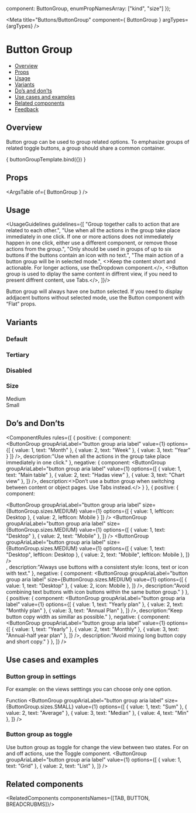 
  component: ButtonGroup,
  enumPropNamesArray: ["kind", "size"]
});

<Meta
  title="Buttons/ButtonGroup"
  component={ ButtonGroup }
  argTypes={argTypes}
/>

<!--- Component template -->


<!--- Component documentation -->

# Button Group
- [Overview](#overview)
- [Props](#props)
- [Usage](#usage)
- [Variants](#variants)
- [Do’s and don’ts](#dos-and-donts)
- [Use cases and examples](#use-cases-and-examples)
- [Related components](#related-components)
- [Feedback](#feedback)

## Overview
Button group can be used to group related options. To emphasize groups of related toggle buttons, a group should share a common container.

<Canvas>
  <Story name="Overview"
         args={ {
            options: [
              { value: 1, text: "Alpha" },
              { value: 2, text: "Beta" },
              { value: 3, text: "Gamma" },
              { value: 4, text: "Delta" },
            ], 
            value: 1
          } }>
    { buttonGroupTemplate.bind({}) }
  </Story>
</Canvas>

## Props
<ArgsTable of={ ButtonGroup } />

## Usage
<UsageGuidelines guidelines={[
  "Group together calls to action that are related to each other.",
  "Use when all the actions in the group take place immediately in one click. If one or more actions does not immediately happen in one click, either use a different component, or remove those actions from the group.",
  "Only should be used in groups of up to six buttons if the buttons contain an icon with no text.",
  "The main action of a button group will be in selected mode.",
  <>Keep the content short and actionable. For longer actions, use the<Link href="/?path=/docs/components-dropdown--overview">Dropdown</Link> component.</>,
  <>Button group is used to diplay the same content in diffrent view, if you need to present diffrent content, use <Link href="/?path=/docs/components-tabs--overview">Tabs.</Link></>,
]}/>

<Tip title="Check yourself">Button group will always have one button selected. If you need to display addjacent buttons without selected mode, use  the <Link href="/?path=/docs/components-button--overview" size={Link.sizes.SMALL} withoutSpacing>Button</Link> component with “Flat” props. </Tip>

## Variants
### Default
<Canvas>
  <Story name="Default">
    <ButtonGroup
      groupAriaLabel="button group aria label"
      value={1}
      options={[
        { value: 1, text: "Alpha" },
        { value: 2, text: "Beta" },
        { value: 3, text: "Gamma" },
        { value: 4, text: "Delta" },
      ]} 
    />
  </Story>
</Canvas>

### Tertiary 
<Canvas>
  <Story name="Tertiary">
    <ButtonGroup
      groupAriaLabel="button group aria label"
      value={1}
      kind={ButtonGroup.kinds.TERTIARY}
      options={[
        { value: 1, text: "Alpha" },
        { value: 2, text: "Beta" },
        { value: 3, text: "Gamma" },
        { value: 4, text: "Delta" },
      ]} 
    />
  </Story>
</Canvas>

### Disabled
<Canvas>
  <Story name="Disabled">
    <ButtonGroup
      disabled
      groupAriaLabel="button group aria label"
      options={[
        { value: 1, text: "Alpha" },
        { value: 2, text: "Beta" },
        { value: 3, text: "Gamma" },
        { value: 4, text: "Delta" },
      ]} 
    />
  </Story>
</Canvas>

### Size
<Canvas>
  <Story name="Size">
    <div className="monday-storybook-button-group_column">
      Medium
      <ButtonGroup
        groupAriaLabel="button group aria label"
        size={ButtonGroup.sizes.MEDIUM}
        value={1}
        options={[
          { value: 1, text: "Alpha" },
          { value: 2, text: "Beta" },
          { value: 3, text: "Gamma" },
          { value: 4, text: "Delta" },
        ]} 
      />
    </div>
    <div className="monday-storybook-button-group_column">
      Small
      <ButtonGroup
        groupAriaLabel="button group aria label"
        size={ButtonGroup.sizes.SMALL}
        value={1}
        options={[
          { value: 1, text: "Alpha" },
          { value: 2, text: "Beta" },
          { value: 3, text: "Gamma" },
          { value: 4, text: "Delta" },
        ]} 
      />
    </div>
  </Story>
</Canvas>

## Do’s and Don’ts
<ComponentRules
  rules={[
    {
      positive: {
        component:    
         <ButtonGroup
            groupAriaLabel="button group aria label"
            value={1}
            options={[
              { value: 1, text: "Month" },
              { value: 2, text: "Week" },
              { value: 3, text: "Year" }
            ]} 
          />,
        description:"Use when all the actions in the group take place immediately in one click."
      },
      negative: {
        component:
        <ButtonGroup
          groupAriaLabel="button group aria label"
          value={1}
          options={[
            { value: 1, text: "Main table" },
            { value: 2, text: "Hadas view" },
            { value: 3, text: "Chart view" },
          ]} 
        />,
        description:<>Don’t use a button group when switching between content or object pages. Use <Link href="/?path=/docs/components-tabs--overview" withoutSpacing>Tabs</Link> instead.</>
      }
    },
    {
      positive: {
        component:
        <div className="monday-storybook-button-group_column"> 
          <ButtonGroup
            groupAriaLabel="button group aria label"
            size={ButtonGroup.sizes.MEDIUM}
            value={1}
            options={[
              { value: 1, leftIcon: Desktop },
              { value: 2, leftIcon: Mobile }
            ]} 
         />
          <ButtonGroup
            groupAriaLabel="button group aria label"
            size={ButtonGroup.sizes.MEDIUM}
            value={1}
            options={[
              { value: 1, text: "Desktop" },
              { value: 2, text: "Mobile" },
            ]} 
          />
          <ButtonGroup
            groupAriaLabel="button group aria label"
            size={ButtonGroup.sizes.MEDIUM}
            value={1}
            options={[
              { value: 1, text: "Desktop", leftIcon: Desktop },
              { value: 2, text: "Mobile", leftIcon: Mobile },
            ]} 
          />
        </div>,
        description:"Always use buttons with a consistent style: Icons, text or icon with text."
      },
      negative: {
        component:
        <ButtonGroup
            groupAriaLabel="button group aria label"
            size={ButtonGroup.sizes.MEDIUM}
            value={1}
            options={[
              { value: 1, text: "Desktop" },
              { value: 2, icon: Mobile },
            ]} 
          />,
        description:"Avoid combining text buttons with icon buttons within the same button group."
      }
    },
    {
      positive: {
        component:
          <ButtonGroup
            groupAriaLabel="button group aria label"
            value={1}
            options={[
              { value: 1, text: "Yearly plan" },
              { value: 2, text: "Monthly plan" },
              { value: 3, text: "Annual Plan" },
            ]} 
          />,
        description:"Keep button copy width as simillar as possible."
      },
      negative: {
        component:
          <ButtonGroup
            groupAriaLabel="button group aria label"
            value={1}
            options={[
              { value: 1, text: "Yearly" },
              { value: 2, text: "Monthly" },
              { value: 3, text: "Annual-half year plan" },
            ]} 
          />,
        description:"Avoid mixing long button copy and short copy."
      }
    },
  ]}
/>

## Use cases and examples
### Button group in settings
For example: on the views setttings you can choose only one option.
<Canvas>
  <Story name="Button group in settings">
    <div className="monday-storybook-button-group_column">
      Function
      <ButtonGroup
        groupAriaLabel="button group aria label"
        size={ButtonGroup.sizes.SMALL}
        value={1}
        options={[
          { value: 1, text: "Sum" },
          { value: 2, text: "Average" },
          { value: 3, text: "Median" },
          { value: 4, text: "Min" },
        ]} 
      />
    </div>
  </Story>
</Canvas>

### Button group as toggle
Use button group as toggle for change the view between two states. For on and off actions, use the Toggle component. 
<Canvas>
  <Story name="Button group as toggle">
    <ButtonGroup
      groupAriaLabel="button group aria label"
      value={1}
      options={[
        { value: 1, text: "Grid" },
        { value: 2, text: "List" },
      ]} 
    />
  </Story>
</Canvas>

## Related components
<RelatedComponents componentsNames={[TAB, BUTTON, BREADCRUBMS]}/>
